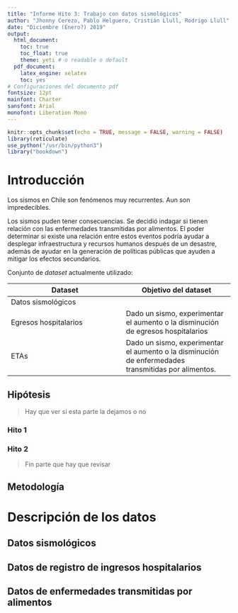 ```yaml
---
title: "Informe Hito 3: Trabajo con datos sismológicos"
author: "Jhonny Cerezo, Pablo Helguero, Cristián Llull, Rodrigo Llull"
date: "Diciembre (Enero?) 2019"
output:
  html_document:
    toc: true
    toc_float: true
    theme: yeti # o readable o default
  pdf_document:
    latex_engine: xelatex
    toc: yes
# Configuraciones del documento pdf
fontsize: 12pt
mainfont: Charter
sansfont: Arial
monofont: Liberation Mono
---
```


```r
knitr::opts_chunk$set(echo = TRUE, message = FALSE, warning = FALSE)
library(reticulate)
use_python("/usr/bin/python3")
library("bookdown")
```

# Introducción

Los sismos en Chile son fenómenos muy recurrentes.
Aun son impredecibles.

Los sismos puden tener consecuencias.
Se decidió indagar si tienen relación con las enfermedades transmitidas por alimentos.
El  poder determinar si existe una relación entre estos eventos podría ayudar a desplegar infraestructura y recursos humanos después de un desastre, además de ayudar en la generación de políticas públicas que ayuden a mitigar los efectos secundarios.

Conjunto de _dataset_ actualmente utilizado:

Dataset               | Objetivo del dataset
--------------------- | --------------------
Datos sismológicos    | 
Egresos hospitalarios | Dado un sismo, experimentar el aumento o la disminución de egresos hospitalarios
ETAs                  | Dado un sismo, experimentar el aumento o la disminución de enfermedades transmitidas por alimentos.

## Hipótesis

> Hay que ver si esta parte la dejamos o no

### Hito 1

### Hito 2

> Fin parte que hay que revisar

## Metodología


# Descripción de los datos

## Datos sismológicos

## Datos de registro de ingresos hospitalarios

## Datos de enfermedades transmitidas por alimentos
